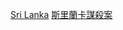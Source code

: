 {{Catnav|頁面分類|人物|各國人物|各國謀殺案受害者}}
{{Catnav|頁面分類|人物|逝世|特殊原因逝世者|謀殺受害者|各國謀殺案受害者}}
{{Catnav|頁面分類|社會|社會問題|犯罪|謀殺|謀殺受害者|各國謀殺案受害者}}
{{Catnav|頁面分類|社會|社會問題|犯罪|謀殺|各國謀殺案|斯里蘭卡謀殺案}}
{{Catnav|頁面分類|社會科學|社會學|刑事學|犯罪|謀殺|各國謀殺案|斯里蘭卡謀殺案}}
{{Catnav|頁面分類|社會科學|心理學|行為|犯罪|謀殺|各國謀殺案|斯里蘭卡謀殺案}}

[[Category:各國謀殺案受害者|Sri Lanka]]
[[Category:斯里蘭卡謀殺案|]]